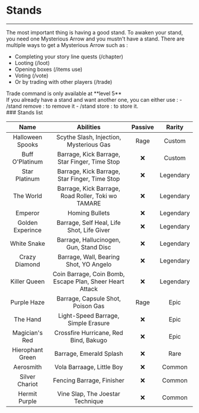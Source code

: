 
# Stands

<hr />
The most important thing is having a good stand. To awaken your stand, you need one
Mysterious Arrow and you mustn't have a stand. There are multiple ways to get a Mysterious
Arrow such as :

- Completing your story line quests (<span className="font-bold text-jolyne">/chapter</span>)
- Looting (<span className="font-bold text-jolyne">/loot</span>)
- Opening boxes (<span className="font-bold text-jolyne">/items use</span>)
- Voting (<span className="font-bold text-jolyne">/vote</span>)
- Or by trading with other players (<span className="font-bold text-jolyne">/trade</span>)

<Callout emoji="ℹ️" type="info">
  Trade command is only available at **level 5**
</Callout>

<br/>
  If you already have a stand and want another one, you can either use :
  - <span className="font-bold bg-jolyne">/stand remove</span> : to remove it
  - <span className="font-bold bg-jolyne">/stand store</span> : to store it.

<br />
### Stands list

| Name | Abilities    | Passive    | Rarity    |
| :---:   | :---: | :---: | :---: |
| Halloween Spooks | Scythe Slash, Injection, Mysterious Gas | Rage | <span className="font-bold text-custom">Custom</span>   |
| Buff O'Platinum | Barrage, Kick Barrage, Star Finger, Time Stop | ❌ | <span className="font-bold text-custom">Custom</span>   |
| Star Platinum | Barrage, Kick Barrage, Star Finger, Time Stop | ❌ | <span className="font-bold text-legendary">Legendary</span>   |
| The World | Barrage, Kick Barrage, Road Roller, Toki wo TAMARE | ❌ | <span className="font-bold text-legendary">Legendary</span>   |
| Emperor | Homing Bullets | ❌ | <span className="font-bold text_legendary">Legendary</span> |
| Golden Experince | Barrage, Self Heal, Life Shot, Life Giver | ❌ | <span className="font-bold text-legendary">Legendary</span> |
| White Snake | Barrage, Hallucinogen, Gun, Stand Disc | ❌ | <span className="font-bold text-legendary">Legendary</span> | 
| Crazy Diamond |  Barrage, Wall, Bearing Shot, YO Angelo | ❌ | <span className="font-bold text-legendary">Legendary</span> |
| Killer Queen | Coin Barrage, Coin Bomb, Escape Plan, Sheer Heart Attack | ❌ | <span className="font-bold text-legendary">Legendary</span> |
| Purple Haze | Barrage, Capsule Shot, Poison Gas | Rage | <span className="font-bold text-epic">Epic</span> |
| The Hand | Light-Speed Barrage, Simple Erasure | ❌ | <span className="font-bold text-epic">Epic</span>   |
| Magician's Red | Crossfire Hurricane, Red Bind, Bakugo | ❌ | <span className="font-bold text-epic">Epic</span>   |
| Hierophant Green | Barrage, Emerald Splash | ❌ | <span className="font-bold text-rare">Rare</span>   |
| Aerosmith | Vola Barraage, Little Boy | ❌ | <span className="font-bold text-common">Common</span>   |
| Silver Chariot | Fencing Barrage, Finisher | ❌ | <span className="font-bold text-common">Common</span>   |
| Hermit Purple | Vine Slap, The Joestar Technique | ❌ | <span className="font-bold text-common">Common</span>   |
